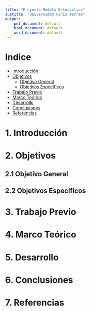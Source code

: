 ```yaml
---
title: "Proyecto Modelo Estocastico"
subtitle: "Universidad Finis Terrae"
output:
    pdf_document: default
    html_document: default
    word_document: default
---
```


\begin{center}
  \includegraphics[width=6cm]{Imagenes_informe/LOGO-UFT-WEB.png}
     \vspace{2 cm}

  \normalsize \author{Gianfranco Astorga, David Ñanculeo, Alexa Morales}
  \vspace{2 cm}

  \normalsize \date{11 de junio del 2024}
  \vspace{2 cm}

\end{center}

\newpage

# Indice

- [Introducción](#Introducción)
- [Objetivos](#Objetivos)
    - [Objetivo General](#Objetivo-General)
    - [Objetivos Específicos](#Objetivos-Específicos)
- [Trabajo Previo](#Trabajo-Previo)
- [Marco Teórico](#Marco-Teórico)
- [Desarrollo](#Desarrollo)
- [Conclusiones](#Conclusiones)
- [Referencias](#Referencias)

\newpage

# 1. Introducción



# 2. Objetivos
## 2.1 Objetivo General
## 2.2 Objetivos Específicos

# 3. Trabajo Previo

# 4. Marco Teórico

# 5. Desarrollo

# 6. Conclusiones

# 7. Referencias
